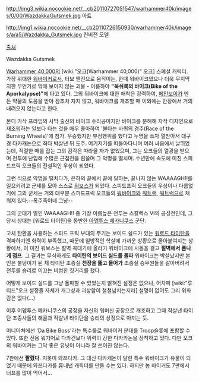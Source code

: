 http://img3.wikia.nocookie.net/__cb20110727051547/warhammer40k/images/0/00/WazdakkaGutsmek.jpg
아트

http://img1.wikia.nocookie.net/__cb20110726150930/warhammer40k/images/a/a5/Wazdakka_Gutsmek.jpg
컨버전 모델

[http://warhammer40k.wikia.com/wiki/Wazdakka_Gutsmek 출처]

Wazdakka Gutsmek

[[Warhammer 40,000]]의 [wiki:"오크(Warhammer 40,000)" 오크] 스폐셜 캐릭터.
가장 위대한 [[워바이커]]로서, 터보 엔진으로 움직이는, 한때 워바이크였으나 더욱 무지막지한 무언가로 밖에 보이지 않는 괴물 - 이름하야 '''"묵쉬록의 바이크(Bike of the Aporkalypse)"'''에 타고 있다. 그의 워바이크에 대한 애착은 강력하여, [[페인보이]]가 만든 약물의 도움을 받아 잠조차 자지 않고, 워바이크를 개조할 때 이외에는 안장에서 거의 내려오지 않는다고 한다.

본디 카삭 프라임의 사막 출신의 바이크 수리공이지만 바이크를 분해해 자작 디자인으로 재조립하는 일보다 타는 것을 매우 좋아하여 '불타는 바퀴의 경주(Race of the Burning Wheels)'에 참가. 우승했지만 부정행위를 했다고 누명을 쓰자 열받아서 대구경 다카캐논으로 죄다 박살낸 뒤 도주. 여기저기를 떠돌아다니며 여러 싸움에서 날뛰었는데, 적절한 때를 잡는 그의 감각은 따라올 자가 없었으며, 그는 오크들의 열광을 받으며 전투에 난입해 수많은 근접전을 휩쓸며 그 악명을 떨치며. 수년만에 속도에 미친 스피드프릭 오크들의 전설적인 우상이 되었다. 

그런 식으로 악명을 떨치다가, 은하의 끝에서 끝에 달하는, 끝나지 않는 WAAAAGH!!를 일으키려고 군세를 모아 스스로 [[워보스]]가 되었다. 스피드프릭 오크들의 우상이나 다름없기에 그의 군세는 거의 대부분 스피드프릭 오크들의 [[워바이커|워바이크]]와 [[워트랙]], [[워트럭]]으로 채워져 있다.--폭주족이네 그냥--

그의 군대가 벌인 WAAAAGH!! 중 가장 이름높은 전투는 스칼렉스 VI의 공성전인데, 그 당시 상대는 [워로드 타이탄]을 동반한 [[아뎁투스 메카니쿠스]] 군단.

고체 탄환을 사용하는 스피드 프릭 부대의 무기는 보이드 쉴드가 있는 [[워로드 타이탄]]을 격파하기엔 화력이 부족했고, 때문에 일방적인 학살에 가까운 상황으로 몰아붙여지는 상황에서, 이 미친 워보스는 절벽 꼭대기에 올라가 워바이크에 시동을 걸고 '''절벽에서 폼나게 점프'''. 그 결과는 무식하게도 '''타이탄의 보이드 실드를 돌파''' 워바이크는 박살났지만 본인은 불덩이가 된 채 타이탄 조종실 '''천장을 뚫고 들어가''' 조종실 승무원들을 갈아버려서 전투를 승리로 이끄는 비범한 짓거리를 했다.

어떻게 보이드 실드를 그냥 돌파할 수 있었는지 밝혀진 설정은 없으나, 어차피 [wiki:"루티드"오크 설정들 자체가 개그성과 괴상함이 철철넘치는지라] 설명이 없어도 그리 위화감은 없다(...)

이후 어뎁투스 메카니쿠스의 공장을 자신의 워머신 공장으로 개조하고 그때 작살낸 타이탄 조종사들의 해골과 작살낸 타이탄을 승리의 상징으로 아끼는 듯.

미니어처에선 'Da Bike Boss'라는 특수룰로 워바이커 분대를 Troop슬롯에 포함할 수 있다. 또한 전용 워기어로 다카건보다 위력이 강한 다카카논을 장착하고 있다. 다만 오크의 워바이커는 그닥 좋은 유닛이 아니라 잘 쓰이진 않는다.

7판에선 '''짤렸다'''. 지못미 와쯔다카. 그 대신 다카캐논이 달린 특수 워바이크가 유물이 되었기 때문에 와쯔다카를 흉내낸 캐릭터를 만들 수는 있다. 하지만 놉 바이커도 7판에서 너프를 많이 먹어서...
